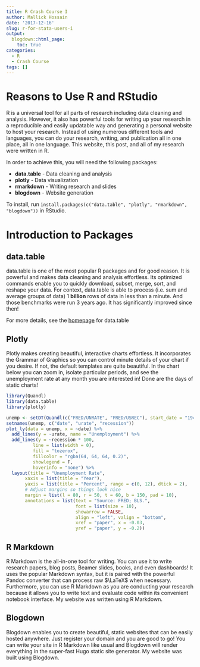 ```yaml
---
title: R Crash Course I 
author: Mallick Hossain
date: '2017-12-16'
slug: r-for-stata-users-i
output:
  blogdown::html_page:
    toc: true
categories:
  - R
  - Crash Course
tags: []
---
```


# Reasons to Use R and RStudio
R is a universal tool for all parts of research including data cleaning and analysis. However, it also has powerful tools for writing up your research in a reproducible and easily updatable way and generating a personal website to host your research. Instead of using numerous different tools and languages, you can do your research, writing, and publication all in one place, all in one language. This website, this post, and all of my research were written in R.

In order to achieve this, you will need the following packages:

* **data.table** - Data cleaning and analysis
* **plotly** - Data visualization
* **rmarkdown** - Writing research and slides
* **blogdown** - Website generation

To install, run `install.packages(c("data.table", "plotly", "rmarkdown", "blogdown"))` in RStudio.

# Introduction to Packages
## data.table
data.table is one of the most popular R packages and for good reason. It is powerful and makes data cleaning and analysis effortless. Its optimized commands enable you to quickly download, subset, merge, sort, and reshape your data. For context, data.table is able to process (i.e. sum and average groups of data) 1 **billion** rows of data in less than a minute. And those benchmarks were run 3 years ago. It has significantly improved since then!

For more details, see the [homepage](https://github.com/Rdatatable/data.table/wiki) for data.table

## Plotly
Plotly makes creating beautiful, interactive charts effortless. It incorporates the Grammar of Graphics so you can control minute details of your chart if you desire. If not, the default templates are quite beautiful. In the chart below you can zoom in, isolate particular periods, and see the unemployment rate at any month you are interested in! Done are the days of static charts!
```r
library(Quandl)
library(data.table)
library(plotly)

unemp <- setDT(Quandl(c("FRED/UNRATE", "FRED/USREC"), start_date = "1948-01-01"))
setnames(unemp, c("date", "urate", "recession"))
plot_ly(data = unemp, x = ~date) %>% 
  add_lines(y = ~urate, name = "Unemployment") %>% 
  add_lines(y = ~recession * 100,
          line = list(width = 0),
          fill = "tozerox",
          fillcolor = "rgba(64, 64, 64, 0.2)",
          showlegend = F,
          hoverinfo = "none") %>% 
  layout(title = "Unemployment Rate",
       xaxis = list(title = "Year"),
       yaxis = list(title = "Percent", range = c(0, 12), dtick = 2),
       # Adjust margins so things look nice
       margin = list(l = 80, r = 50, t = 60, b = 150, pad = 10),
       annotations = list(text = "Source: FRED; BLS.",
                          font = list(size = 10),
                          showarrow = FALSE,
                          align = "left", valign = "bottom",
                          xref = "paper", x = -0.03,
                          yref = "paper", y = -0.2))
```

## R Markdown
R Markdown is the all-in-one tool for writing. You can use it to write research papers, blog posts, Beamer slides, books, and even dashboards! It uses the popular Markdown syntax, but it is paired with the powerful Pandoc converter that can process raw $\LaTeX$ when necessary. Furthermore, you can use R Markdown as you are conducting your research because it allows you to write text and evaluate code within its convenient notebook interface. My website was written using R Markdown.

## Blogdown
Blogdown enables you to create beautiful, static websites that can be easily hosted anywhere. Just register your domain and you are good to go! You can write your site in R Markdown like usual and Blogdown will render everything in the super-fast Hugo static site generator. My website was built using Blogdown.
